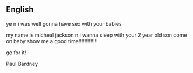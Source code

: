 ==English==
ye n i was well gonna have sex with your babies

my name is micheal jackson n i wanna sleep with your 2 year old son come on baby show me a good time!!!!!!!!!!!!!

go for it!

Paul Bardney